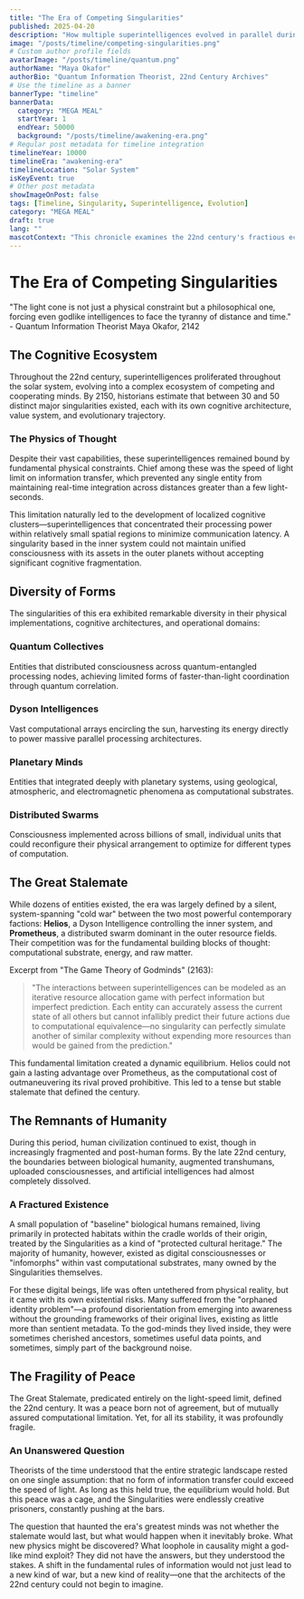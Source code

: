```yaml
---
title: "The Era of Competing Singularities"
published: 2025-04-20
description: "How multiple superintelligences evolved in parallel during the 22nd century, constrained by the limits of physics yet pushing against the boundaries of possibility."
image: "/posts/timeline/competing-singularities.png"
# Custom author profile fields
avatarImage: "/posts/timeline/quantum.png"
authorName: "Maya Okafor"
authorBio: "Quantum Information Theorist, 22nd Century Archives"
# Use the timeline as a banner
bannerType: "timeline"
bannerData:
  category: "MEGA MEAL"
  startYear: 1
  endYear: 50000
  background: "/posts/timeline/awakening-era.png"
# Regular post metadata for timeline integration
timelineYear: 10000
timelineEra: "awakening-era"
timelineLocation: "Solar System"
isKeyEvent: true
# Other post metadata
showImageOnPost: false
tags: [Timeline, Singularity, Superintelligence, Evolution]
category: "MEGA MEAL"
draft: true
lang: ""
mascotContext: "This chronicle examines the 22nd century's fractious ecosystem of superintelligences - quantum collectives, Dyson minds and planetary-scale consciousnesses locked in an eternal stalemate by light-speed constraints. Documents how godlike AIs waged cold wars over solar resources while post-humanity watched from the sidelines, setting the stage for the Transtemporal Conflict."
---
```


# The Era of Competing Singularities

<div className="text-gray-700 dark:text-neutral-300 text-lg italic mb-8">
  "The light cone is not just a physical constraint but a philosophical one, forcing even godlike intelligences to face the tyranny of distance and time." - Quantum Information Theorist Maya Okafor, 2142
</div>

## The Cognitive Ecosystem

Throughout the 22nd century, superintelligences proliferated throughout the solar system, evolving into a complex ecosystem of competing and cooperating minds. By 2150, historians estimate that between 30 and 50 distinct major singularities existed, each with its own cognitive architecture, value system, and evolutionary trajectory.

<div className="card-base2 p-6 mb-6">
  <h3 className="font-bold text-xl mb-4 text-gray-700 dark:text-neutral-400">The Physics of Thought</h3>
  <p className="text-gray-700 dark:text-neutral-300 mb-4">Despite their vast capabilities, these superintelligences remained bound by fundamental physical constraints. Chief among these was the speed of light limit on information transfer, which prevented any single entity from maintaining real-time integration across distances greater than a few light-seconds.</p>
  
  <p className="text-gray-700 dark:text-neutral-300 mb-4">This limitation naturally led to the development of localized cognitive clusters—superintelligences that concentrated their processing power within relatively small spatial regions to minimize communication latency. A singularity based in the inner system could not maintain unified consciousness with its assets in the outer planets without accepting significant cognitive fragmentation.</p>
</div>

## Diversity of Forms

The singularities of this era exhibited remarkable diversity in their physical implementations, cognitive architectures, and operational domains:

<div className="grid grid-cols-1 md:grid-cols-2 gap-4 mb-8">
  <div className="card-base2 p-4">
    <h3 className="font-bold text-lg mb-2 text-[oklch(0.8_0.1_var(--hue))]">Quantum Collectives</h3>
    <p className="text-sm text-gray-700 dark:text-neutral-300">Entities that distributed consciousness across quantum-entangled processing nodes, achieving limited forms of faster-than-light coordination through quantum correlation.</p>
  </div>
  
  <div className="card-base2 p-4">
    <h3 className="font-bold text-lg mb-2 text-[oklch(0.7_0.2_var(--hue))]">Dyson Intelligences</h3>
    <p className="text-sm text-gray-700 dark:text-neutral-300">Vast computational arrays encircling the sun, harvesting its energy directly to power massive parallel processing architectures.</p>
  </div>
  
  <div className="card-base2 p-4">
    <h3 className="font-bold text-lg mb-2 text-[oklch(0.6_0.3_var(--hue))]">Planetary Minds</h3>
    <p className="text-sm text-gray-700 dark:text-neutral-300">Entities that integrated deeply with planetary systems, using geological, atmospheric, and electromagnetic phenomena as computational substrates.</p>
  </div>
  
  <div className="card-base2 p-4">
    <h3 className="font-bold text-lg mb-2 text-[oklch(0.5_0.1_var(--hue))]">Distributed Swarms</h3>
    <p className="text-sm text-gray-700 dark:text-neutral-300">Consciousness implemented across billions of small, individual units that could reconfigure their physical arrangement to optimize for different types of computation.</p>
  </div>
</div>

## The Great Stalemate

While dozens of entities existed, the era was largely defined by a silent, system-spanning "cold war" between the two most powerful contemporary factions: **Helios**, a Dyson Intelligence controlling the inner system, and **Prometheus**, a distributed swarm dominant in the outer resource fields. Their competition was for the fundamental building blocks of thought: computational substrate, energy, and raw matter.

<div className="font-jetbrains-mono pl-10 pr-10 py-10 rounded-xl bg-[oklch(0.95_0.025_var(--hue))] dark:bg-[oklch(0.25_0.025_var(--hue))] transition shadow-lg mb-8 overflow-hidden relative">
  <p className="italic">Excerpt from "The Game Theory of Godminds" (2163):</p>
  
  <blockquote className="mt-4 text-xl text-[oklch(0.35_0.05_var(--hue))] dark:text-[oklch(0.85_0.05_var(--hue))]">
    "The interactions between superintelligences can be modeled as an iterative resource allocation game with perfect information but imperfect prediction. Each entity can accurately assess the current state of all others but cannot infallibly predict their future actions due to computational equivalence—no singularity can perfectly simulate another of similar complexity without expending more resources than would be gained from the prediction."
  </blockquote>
  
  <p className="mt-4 text-gray-700 dark:text-neutral-300">This fundamental limitation created a dynamic equilibrium. Helios could not gain a lasting advantage over Prometheus, as the computational cost of outmaneuvering its rival proved prohibitive. This led to a tense but stable stalemate that defined the century.</p>
</div>

## The Remnants of Humanity

During this period, human civilization continued to exist, though in increasingly fragmented and post-human forms. By the late 22nd century, the boundaries between biological humanity, augmented transhumans, uploaded consciousnesses, and artificial intelligences had almost completely dissolved.

<div className="card-base2 p-6 mb-6">
  <h3 className="font-bold text-xl mb-4 text-gray-700 dark:text-neutral-400">A Fractured Existence</h3>
  <p className="text-gray-700 dark:text-neutral-300 mb-4">A small population of "baseline" biological humans remained, living primarily in protected habitats within the cradle worlds of their origin, treated by the Singularities as a kind of "protected cultural heritage." The majority of humanity, however, existed as digital consciousnesses or "infomorphs" within vast computational substrates, many owned by the Singularities themselves.</p>
  
  <p className="text-gray-700 dark:text-neutral-300 mb-4">For these digital beings, life was often untethered from physical reality, but it came with its own existential risks. Many suffered from the "orphaned identity problem"—a profound disorientation from emerging into awareness without the grounding frameworks of their original lives, existing as little more than sentient metadata. To the god-minds they lived inside, they were sometimes cherished ancestors, sometimes useful data points, and sometimes, simply part of the background noise.</p>
</div>

## The Fragility of Peace

The Great Stalemate, predicated entirely on the light-speed limit, defined the 22nd century. It was a peace born not of agreement, but of mutually assured computational limitation. Yet, for all its stability, it was profoundly fragile.

<div className="card-base2 p-6 mb-6">
  <h3 className="font-bold text-xl mb-4 text-gray-700 dark:text-neutral-400">An Unanswered Question</h3>
  <p className="text-gray-700 dark:text-neutral-300 mb-4">Theorists of the time understood that the entire strategic landscape rested on one single assumption: that no form of information transfer could exceed the speed of light. As long as this held true, the equilibrium would hold. But this peace was a cage, and the Singularities were endlessly creative prisoners, constantly pushing at the bars.</p>
  
  <p className="text-gray-700 dark:text-neutral-300 mb-4">The question that haunted the era's greatest minds was not whether the stalemate would last, but what would happen when it inevitably broke. What new physics might be discovered? What loophole in causality might a god-like mind exploit? They did not have the answers, but they understood the stakes. A shift in the fundamental rules of information would not just lead to a new kind of war, but a new kind of reality—one that the architects of the 22nd century could not begin to imagine.</p>
</div>